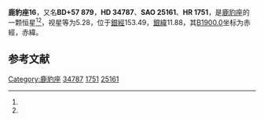 {{Starbox begin
| name = 鹿豹座16
}}
{{Starbox observe
| epoch = [[J2000.0|J2000.0]]
| constell = [[鹿豹座|鹿豹座]]<ref name=SIMBAD>{{cite web
 | url=http://simbad.u-strasbg.fr/simbad/sim-id?Ident=HR+1751
 | title=Pulsating variable Star
 | publisher=Centre de Données astronomiques de Strasbourg
 | work=SIMBAD
 | accessdate=2012-07-13
 | archive-date=2019-07-30
 | archive-url=https://web.archive.org/web/20190730015702/http://simbad.u-strasbg.fr/simbad/sim-id?Ident=HR+1751
 | dead-url=no
 }}</ref><ref name=DATA>{{cite web
 | url=http://vizier.u-strasbg.fr/viz-bin/VizieR-5?-out.add=.&-source=5050&-corr=PK=HR&-out.max=9999&HR=1751
 | title=VizieR Detailed Page
 | accessdate=2012-07-13
 | archive-date=2016-03-04
 | archive-url=https://web.archive.org/web/20160304195315/http://vizier.u-strasbg.fr/viz-bin/VizieR-5?-out.add=.&-source=5050&-corr=PK=HR&-out.max=9999&HR=1751
 | dead-url=no
 }}</ref>
| 星官 = 
| ra = {{RA|5|23|27.8}}<ref name=SIMBAD /><ref name=DATA />
| dec = {{DEC|+57|32|40}}<ref name=SIMBAD /><ref name=DATA />
| appmag_v = 5.28<ref name=SIMBAD /><ref name=DATA />
}}
{{Starbox character
| class = A0Vn<ref name=SIMBAD /><ref name=DATA />
| b-v = -0.03<ref name=SIMBAD /><ref name=DATA />
| u-b = -0.07<ref name=SIMBAD /><ref name=DATA />
| r-i = <ref name=SIMBAD /><ref name=DATA />
| variable = 
}}
{{Starbox astrometry
| radial_v = -0.07
| prop_mo_ra = 12
| parallax = 0.023
| p_error = 
}}
{{Starbox catalog
| names =BD+57 879，[[SAO星表|SAO]] 25161，[[HD星表|HD]] 34787，[[HR星表|HR]] 1751}}
{{Starbox reference |Simbad=HR+1751}}
{{Starbox end}}

'''鹿豹座16'''，又名'''BD+57 879'''，'''HD 34787'''、'''SAO 25161'''、'''HR 1751'''，是[[鹿豹座|鹿豹座]]的一颗恒星<ref name=SIMBAD /><ref name=DATA />，视星等为5.28，位于[[銀道座標系|銀經]]153.49，[[銀道座標系|銀緯]]11.88，其[[B1900.0|B1900.0]]坐标为赤經{{RA|5|14|54.2}}，赤緯{{DEC|+57|11.88|50}}。

== 参考文献 ==
{{reflist}}

{{star-stub}}

{{鹿豹座恒星}}
[[Category:鹿豹座|Category:鹿豹座]]
[[Category:HD和HDE天體|34787]]
[[Category:HR天體|1751]]
[[Category:SAO天體|25161]]